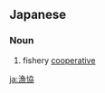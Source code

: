 ==Japanese==
{{ja-kanjitab|ぎょ|きょう|yomi=o}}

===Noun===
{{ja-noun|ぎょきょう}}

# fishery [[cooperative]]

[[ja:漁協]]